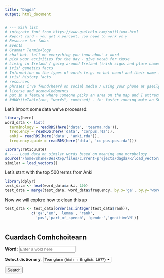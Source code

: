 ```yaml
---
title: "Dagda"
output: html_document
---
```


```r
# --- Wish list
# integrate font from https://www.gaelchlo.com/suitlinux.html
# Report card - you got x percent, you need to work on y
# Resource for fadas
# Events
# Grammar Terminology
# chat bot, tell me everything you know about x word
# pick your activities for the day - give vocab for those
# Living in Ireland / going around Ireland (irish signs and place names)
# irish genetics facts
# Information on the types of words (e.g. verbal noun) and their name in irish and english
# irish history facts
# resources
# phrases i've found/heard on social media / using your phone as gaeilge
# license and acknowledgments
# put in a feature where someone picks an area on the map and I extract the name of towns in the area - i look for all towns in that area and then I tell you what the irish says about the landscape
# #dbWriteTable(con, "words", combined) - for faster running make an SQL database
```

Let's import some data we've processed:

```r
library(here)
word_data <- list(
  terminology = readRDS(here('data', 'tearma.rda')),
  frequency = readRDS(here('data', 'corpus.rda')),
  anki = readRDS(here('data', 'anki.rda')),
  frequency.guide = readRDS(here('data', 'corpus.pos.rda')))
```

```r
library(reticulate)
# ---- Load data on similar words based on meaning and morphology 
source('/home/shane/Desktop/files/current-projects/dagda/R/load_vectors.R')
similar = load_vectors()
```

Let's start with the top 500 terms from Anki

```r
library(dplyr)
test_data <- head(word_data$anki, 100)
test_data = merge(test_data, word_data$frequency, by.x='ga', by.y='word_form')
```

Now we will explore how to clean this up

```r
test_data <- test_data[order(as.integer(test_data$rank)),
            c('ga','en', 'lemma', 'rank',
              'pos','part_of_speech', 'gender','genitiveVN')]
```

```r

```


## Cuardach Comhchoiteann

<p><strong>Word:</strong>
<input type="text" id="searchWordUnified" placeholder="Enter a word here"></p>

<p><strong>Select dictionary:</strong>
<select id="dictionaryChoice">
  <option value="teanglann-ga">Teanglann (Irish → English, 1977)</option>
  <option value="focloir-ei">Foclóir.ie (English → Irish, 2013)</option>
  <option value="teanglann-ei">Teanglann (English → Irish, 1959)</option>
</select></p>

<button onclick="searchUnified()">Search</button>

<script>
  function searchUnified() {
    var word = document.getElementById("searchWordUnified").value.trim();
    var dict = document.getElementById("dictionaryChoice").value;

    if (word === "") {
      alert("Please enter a word.");
      return;
    }

    let url;
    switch (dict) {
      case "teanglann-ga":
        url = "https://www.teanglann.ie/en/fgb/" + encodeURIComponent(word);
        break;
      case "focloir-ei":
        url = "https://www.focloir.ie/en/dictionary/ei/" + encodeURIComponent(word);
        break;
      case "teanglann-ei":
        url = "https://www.teanglann.ie/en/eid/" + encodeURIComponent(word);
        break;
      default:
        alert("Invalid dictionary selection.");
        return;
    }

    window.open(url, "_blank");
  }
</script>


<!-- Include jQuery and Teanglann's An Foclóirí plugin -->
<script src="https://code.jquery.com/jquery-3.6.0.min.js"></script>
<script src="https://www.teanglann.ie/cab/cab.js"></script>
<script>
  jQuery(document).ready(function(){
    cab.clickify(); // Apply to entire page
  });
</script>


